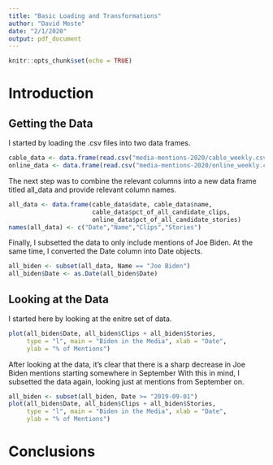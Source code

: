 ```yaml
---
title: "Basic Loading and Transformations"
author: "David Moste"
date: "2/1/2020"
output: pdf_document
---
```


```r
knitr::opts_chunk$set(echo = TRUE)
```

# Introduction


## Getting the Data
I started by loading the .csv files into two data frames.
```r
cable_data <- data.frame(read.csv("media-mentions-2020/cable_weekly.csv"))
online_data <- data.frame(read.csv("media-mentions-2020/online_weekly.csv"))
```
The next step was to combine the relevant columns into a new data frame titled all_data and provide relevant column names.
```r
all_data <- data.frame(cable_data$date, cable_data$name, 
                       cable_data$pct_of_all_candidate_clips,
                       online_data$pct_of_all_candidate_stories)
names(all_data) <- c("Date","Name","Clips","Stories")
```
Finally, I subsetted the data to only include mentions of Joe Biden. At the same time, I converted the Date column into Date objects.
```r
all_biden <- subset(all_data, Name == "Joe Biden")
all_biden$Date <- as.Date(all_biden$Date)
```
## Looking at the Data
I started here by looking at the enitre set of data.
```r
plot(all_biden$Date, all_biden$Clips + all_biden$Stories,
     type = "l", main = "Biden in the Media", xlab = "Date",
     ylab = "% of Mentions")
```
After looking at the data, it's clear that there is a sharp decrease in Joe Biden mentions starting somewhere in September With this in mind, I subsetted the data again, looking just at mentions from September on.
```r
all_biden <- subset(all_biden, Date >= "2019-09-01")
plot(all_biden$Date, all_biden$Clips + all_biden$Stories,
     type = "l", main = "Biden in the Media", xlab = "Date",
     ylab = "% of Mentions")
```

# Conclusions
